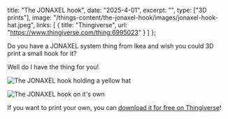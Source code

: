 
title: "The JONAXEL hook",
date: "2025-4-01",
excerpt: "",
type: ["3D prints"],
image: "/things-content/the-jonaxel-hook/images/jonaxel-hook-hat.jpeg",
links: [
    { title: "Thingiverse", url: "https://www.thingiverse.com/thing:6995023" }
  ]
};

Do you have a JONAXEL system thing from Ikea and wish you could 3D print a small hook for it?

Well do I have the thing for you!

![The JONAXEL  hook holding a yellow hat](/things-content/the-jonaxel-hook/images/jonaxel-hook-hat.jpeg)

![The JONAXEL  hook on it's own](/things-content/the-jonaxel-hook/images/jonaxel-hook-nothing.jpeg)

If you want to print your own, you can [download it for free on Thingiverse](https://www.thingiverse.com/thing:6995023)!